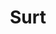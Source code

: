 ---
title: "Surt"
slug: "surt"
arcana: "Magician"

image: "./.jpg"

phys: ""
gun: ""
fire: ""
ice: ""
elec: ""
wind: ""
psy: ""
nuke: ""
bless: ""
curse: ""
---